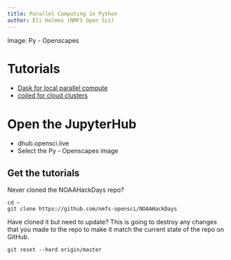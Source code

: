 ```yaml
---
title: Parallel Computing in Python
author: Eli Holmes (NMFS Open Sci)
---
```


Image: Py - Openscapes

# Tutorials

* [Dask for local parallel compute](Parallel_compute_with_dask.ipynb)
* [coiled for cloud clusters](Parallel_compute_coiled.ipynb)

# Open the JupyterHub

* dhub.opensci.live
* Select the Py - Openscapes image

## Get the tutorials

Never cloned the NOAAHackDays repo?
```
cd ~
git clone https://github.com/nmfs-opensci/NOAAHackDays
```

Have cloned it but need to update? This is going to destroy any changes that you made to the repo to make it match the current state of the repo on GitHub.
```
git reset --hard origin/master
```


